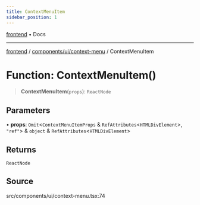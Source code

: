 ```yaml
---
title: ContextMenuItem
sidebar_position: 1
---
```


[frontend](../../../..) • Docs

***

[frontend](../../../..) / [components/ui/context-menu](..) / ContextMenuItem

# Function: ContextMenuItem()

> **ContextMenuItem**(`props`): `ReactNode`

## Parameters

• **props**: `Omit`\<`ContextMenuItemProps` & `RefAttributes`\<`HTMLDivElement`\>, `"ref"`\> & `object` & `RefAttributes`\<`HTMLDivElement`\>

## Returns

`ReactNode`

## Source

src/components/ui/context-menu.tsx:74
